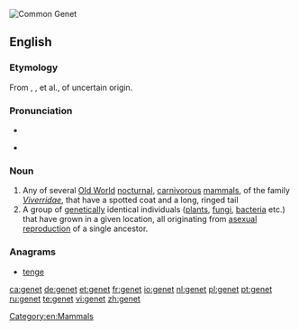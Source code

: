[[File:Genetta genetta felina (Wroclaw zoo).JPG|thumb|right|Common Genet]]
{{also|genêt}}
==English==

===Etymology===
From {{etyl|xno}} {{term|genette}}, {{etyl|frm}} {{term|genette}}, {{term|jenette}} et al., of uncertain origin.

===Pronunciation===
* {{rhymes|ɛnɪt}}
* {{a|UK}} {{IPA|/ˈdʒɛnɪt/}}

===Noun===
{{en-noun}}
{{wikipedia}}

# Any of several [[Old World]] [[nocturnal]], [[carnivorous]] [[mammal]]s, of the family ''[[Viverridae]]'', that have a spotted coat and a long, ringed tail
# A group of [[genetic]]ally identical individuals ([[plant]]s, [[fungi]], [[bacteria]] etc.) that have grown in a given location, all originating from [[asexual reproduction]] of a single ancestor.

===Anagrams===
* [[tenge#English|tenge]]

[[Category:en:Mammals]]

[[ca:genet]]
[[de:genet]]
[[et:genet]]
[[fr:genet]]
[[io:genet]]
[[nl:genet]]
[[pl:genet]]
[[pt:genet]]
[[ru:genet]]
[[te:genet]]
[[vi:genet]]
[[zh:genet]]